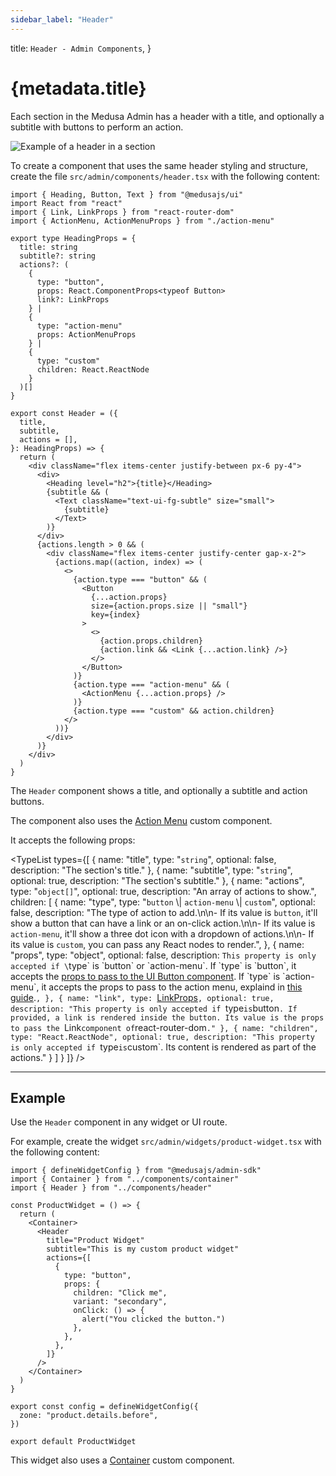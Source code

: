 ```yaml
---
sidebar_label: "Header"
---
```



  title: `Header - Admin Components`,
}

# {metadata.title}

Each section in the Medusa Admin has a header with a title, and optionally a subtitle with buttons to perform an action.

![Example of a header in a section](https://res.cloudinary.com/dza7lstvk/image/upload/v1728288562/Medusa%20Resources/header_dtz4gl.png)

To create a component that uses the same header styling and structure, create the file `src/admin/components/header.tsx` with the following content:

```tsx title="src/admin/components/header.tsx"
import { Heading, Button, Text } from "@medusajs/ui"
import React from "react"
import { Link, LinkProps } from "react-router-dom"
import { ActionMenu, ActionMenuProps } from "./action-menu"

export type HeadingProps = {
  title: string
  subtitle?: string
  actions?: (
    {
      type: "button",
      props: React.ComponentProps<typeof Button>
      link?: LinkProps
    } |  
    {
      type: "action-menu"
      props: ActionMenuProps
    } |
    {
      type: "custom"
      children: React.ReactNode
    }
  )[]
}

export const Header = ({
  title,
  subtitle,
  actions = [],
}: HeadingProps) => {
  return (
    <div className="flex items-center justify-between px-6 py-4">
      <div>
        <Heading level="h2">{title}</Heading>
        {subtitle && (
          <Text className="text-ui-fg-subtle" size="small">
            {subtitle}
          </Text>
        )}
      </div>
      {actions.length > 0 && (
        <div className="flex items-center justify-center gap-x-2">
          {actions.map((action, index) => (
            <>
              {action.type === "button" && (
                <Button 
                  {...action.props} 
                  size={action.props.size || "small"}
                  key={index}
                >
                  <>
                    {action.props.children}
                    {action.link && <Link {...action.link} />}
                  </>
                </Button>
              )}
              {action.type === "action-menu" && (
                <ActionMenu {...action.props} />
              )}
              {action.type === "custom" && action.children}
            </>
          ))}
        </div>
      )}
    </div>
  )
}
```

The `Header` component shows a title, and optionally a subtitle and action buttons.

<Note>

The component also uses the [Action Menu](../action-menu/page.mdx) custom component.

</Note>

It accepts the following props:

<TypeList
  types={[
    {
      name: "title",
      type: "`string`",
      optional: false,
      description: "The section's title."
    },
    {
      name: "subtitle",
      type: "`string`",
      optional: true,
      description: "The section's subtitle."
    },
    {
      name: "actions",
      type: "`object[]`",
      optional: true,
      description: "An array of actions to show.",
      children: [
        {
          name: "type",
          type: "`button` \\| `action-menu` \\| `custom`",
          optional: false,
          description: "The type of action to add.\n\n- If its value is `button`, it'll show a button that can have a link or an on-click action.\n\n- If its value is `action-menu`, it'll show a three dot icon with a dropdown of actions.\n\n- If its value is `custom`, you can pass any React nodes to render.",
        },
        {
          name: "props",
          type: "object",
          optional: false,
          description: `This property is only accepted if \`type\` is \`button\` or \`action-menu\`. If \`type\` is \`button\`, it accepts the [props to pass to the UI Button component](https://docs.medusajs.com/components/button). If \`type\` is \`action-menu\`, it accepts the props to pass to the action menu, explaind in [this guide](../action-menu/page.mdx).`,
        },
        {
          name: "link",
          type: `[LinkProps](https://reactrouter.com/en/main/components/link)`,
          optional: true,
          description: "This property is only accepted if `type` is `button`. If provided, a link is rendered inside the button. Its value is the props to pass the `Link` component of `react-router-dom`."
        },
        {
          name: "children",
          type: "React.ReactNode",
          optional: true,
          description: "This property is only accepted if `type` is `custom`. Its content is rendered as part of the actions."
        }
      ]
    }
  ]}
/>

---

## Example

Use the `Header` component in any widget or UI route.

For example, create the widget `src/admin/widgets/product-widget.tsx` with the following content:

```tsx title="src/admin/widgets/product-widget.tsx"
import { defineWidgetConfig } from "@medusajs/admin-sdk"
import { Container } from "../components/container"
import { Header } from "../components/header"

const ProductWidget = () => {
  return (
    <Container>
      <Header 
        title="Product Widget"
        subtitle="This is my custom product widget"
        actions={[
          {
            type: "button",
            props: {
              children: "Click me",
              variant: "secondary",
              onClick: () => {
                alert("You clicked the button.")
              },
            },
          },
        ]}
      />
    </Container>
  )
}

export const config = defineWidgetConfig({
  zone: "product.details.before",
})

export default ProductWidget
```

This widget also uses a [Container](../container/page.mdx) custom component.
